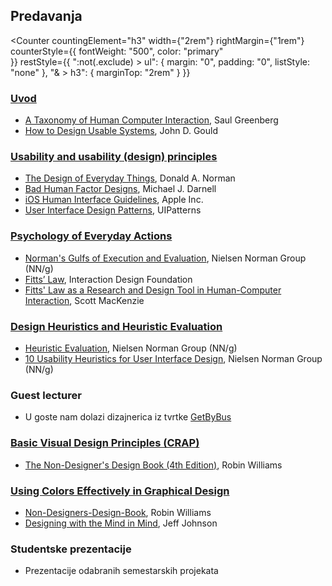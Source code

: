 
<Layout>

## **Predavanja**

<Counter 
    countingElement="h3" 
    width={"2rem"}
    rightMargin={"1rem"}
    counterStyle={{
        fontWeight: "500",
        color: "primary"        
    }}
    restStyle={{
        ":not(.exclude) > ul": {
            margin: "0",
            padding: "0",
            listStyle: "none"
        },
        "& > h3": {
            marginTop: "2rem"
        }
    }}
>

### [Uvod](Lectures/Lecture_1.ppt)

- [A Taxonomy of Human Computer Interaction](http://grouplab.cpsc.ucalgary.ca/saul/hci_topics/taxonomy.html), Saul Greenberg
- [How to Design Usable Systems](Readings/Gould.pdf), John D. Gould

### [Usability and usability (design) principles](Lectures/Lecture_2.ppt)

- [The Design of Everyday Things](http://www.usabilitypost.com/2010/11/17/the-design-of-everyday-things), Donald A. Norman
- [Bad Human Factor Designs](http://www.baddesigns.com), Michael J. Darnell
- [iOS Human Interface Guidelines](https://developer.apple.com/design/human-interface-guidelines), Apple Inc.
- [User Interface Design Patterns](http://ui-patterns.com), UIPatterns

### [Psychology of Everyday Actions](Lectures/Lecture_3.ppt)

- [Norman's Gulfs of Execution and Evaluation](https://www.nngroup.com/articles/two-ux-gulfs-evaluation-execution/), Nielsen Norman Group (NN/g)
- [Fitts’ Law](https://www.interaction-design.org/literature/topics/fitts-law), Interaction Design Foundation
- [Fitts' Law as a Research and Design Tool in Human-Computer Interaction](http://www.yorku.ca/mack/hci1992.pdf), Scott MacKenzie

### [Design Heuristics and Heuristic Evaluation](Lectures/Lecture_4.ppt)

- [Heuristic Evaluation](https://www.nngroup.com/topic/heuristic-evaluation/), Nielsen Norman Group (NN/g)
- [10 Usability Heuristics for User Interface Design](https://www.nngroup.com/articles/ten-usability-heuristics/), Nielsen Norman Group (NN/g)

### Guest lecturer

- U goste nam dolazi dizajnerica iz tvrtke [GetByBus](https://getbybus.com)

### [Basic Visual Design Principles (CRAP)](Lectures/Lecture_5.ppt)

- [The Non-Designer's Design Book (4th Edition)](https://www.amazon.com/Non-Designers-Design-Book-4th/dp/0133966151), Robin Williams

### [Using Colors Effectively in Graphical Design](Lectures/Lecture_6.ppt)

- [Non-Designers-Design-Book](https://www.amazon.com/Non-Designers-Design-Book-4th/dp/0133966151), Robin Williams
- [Designing with the Mind in Mind](https://www.amazon.com/Designing-Mind-Understanding-Interface-Guidelines/dp/0124079148), Jeff Johnson

### Studentske prezentacije

- Prezentacije odabranih semestarskih projekata

</Counter>
</Layout>
